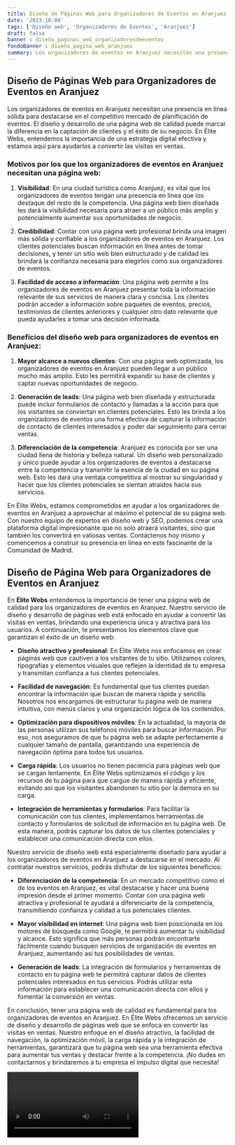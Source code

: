 ```yaml
---
title: Diseño de Páginas Web para Organizadores de Eventos en Aranjuez
date: '2023-10-04'
tags: ['Diseño web', 'Organizadores de Eventos', 'Aranjuez']
draft: false
banner : diseño_paginas_web_organizadoresdeeventos
fondoBanner : diseño_pagina_web_aranjuez
summary: Los organizadores de eventos en Aranjuez necesitan una presencia en línea sólida para destacarse en el competitivo mercado de planificación de eventos. El diseño y desarrollo de una página web de calidad puede marcar la diferencia en la captación de clientes y el éxito de su negocio. En Élite Webs, entendemos la importancia de una estrategia digital efectiva y estamos aquí para ayudarlos a convertir las visitas en ventas.
---
```


## Diseño de Páginas Web para Organizadores de Eventos en Aranjuez

Los organizadores de eventos en Aranjuez necesitan una presencia en línea sólida para destacarse en el competitivo mercado de planificación de eventos. El diseño y desarrollo de una página web de calidad puede marcar la diferencia en la captación de clientes y el éxito de su negocio. En Élite Webs, entendemos la importancia de una estrategia digital efectiva y estamos aquí para ayudarlos a convertir las visitas en ventas.

### Motivos por los que los organizadores de eventos en Aranjuez necesitan una página web:

1. **Visibilidad**: En una ciudad turística como Aranjuez, es vital que los organizadores de eventos tengan una presencia en línea que los destaque del resto de la competencia. Una página web bien diseñada les dará la visibilidad necesaria para atraer a un público más amplio y potencialmente aumentar sus oportunidades de negocio.

2. **Credibilidad**: Contar con una página web profesional brinda una imagen más sólida y confiable a los organizadores de eventos en Aranjuez. Los clientes potenciales buscan información en línea antes de tomar decisiones, y tener un sitio web bien estructurado y de calidad les brindará la confianza necesaria para elegirlos como sus organizadores de eventos.

3. **Facilidad de acceso a información**: Una página web permite a los organizadores de eventos en Aranjuez presentar toda la información relevante de sus servicios de manera clara y concisa. Los clientes podrán acceder a información sobre paquetes de eventos, precios, testimonios de clientes anteriores y cualquier otro dato relevante que pueda ayudarles a tomar una decisión informada.

### Beneficios del diseño web para organizadores de eventos en Aranjuez:

1. **Mayor alcance a nuevos clientes**: Con una página web optimizada, los organizadores de eventos en Aranjuez pueden llegar a un público mucho más amplio. Esto les permitirá expandir su base de clientes y captar nuevas oportunidades de negocio.

2. **Generación de leads**: Una página web bien diseñada y estructurada puede incluir formularios de contacto y llamadas a la acción para que los visitantes se conviertan en clientes potenciales. Esto les brinda a los organizadores de eventos una forma efectiva de capturar la información de contacto de clientes interesados y poder dar seguimiento para cerrar ventas.

3. **Diferenciación de la competencia**: Aranjuez es conocida por ser una ciudad llena de historia y belleza natural. Un diseño web personalizado y único puede ayudar a los organizadores de eventos a destacarse entre la competencia y transmitir la esencia de la ciudad en su página web. Esto les dará una ventaja competitiva al mostrar su singularidad y hacer que los clientes potenciales se sientan atraídos hacia sus servicios.

En Élite Webs, estamos comprometidos en ayudar a los organizadores de eventos en Aranjuez a aprovechar al máximo el potencial de su página web. Con nuestro equipo de expertos en diseño web y SEO, podemos crear una plataforma digital impresionante que no solo atraerá visitantes, sino que también los convertirá en valiosas ventas. Contáctenos hoy mismo y comencemos a construir su presencia en línea en este fascinante de la Comunidad de Madrid.

<GifSeo />

<Cta />

## Diseño de Página Web para Organizadores de Eventos en Aranjuez

En **Élite Webs** entendemos la importancia de tener una página web de calidad para los organizadores de eventos en Aranjuez. Nuestro servicio de diseño y desarrollo de páginas web está enfocado en ayudar a convertir las visitas en ventas, brindando una experiencia única y atractiva para los usuarios. A continuación, te presentamos los elementos clave que garantizan el éxito de un diseño web:

- **Diseño atractivo y profesional**: En Élite Webs nos enfocamos en crear páginas web que cautiven a los visitantes de tu sitio. Utilizamos colores, tipografías y elementos visuales que reflejen la identidad de tu empresa y transmitan confianza a tus clientes potenciales.

- **Facilidad de navegación**: Es fundamental que tus clientes puedan encontrar la información que buscan de manera rápida y sencilla. Nosotros nos encargamos de estructurar tu página web de manera intuitiva, con menús claros y una organización lógica de los contenidos.

- **Optimización para dispositivos móviles**: En la actualidad, la mayoría de las personas utilizan sus teléfonos móviles para buscar información. Por eso, nos aseguramos de que tu página web se adapte perfectamente a cualquier tamaño de pantalla, garantizando una experiencia de navegación óptima para todos tus usuarios.

- **Carga rápida**: Los usuarios no tienen paciencia para páginas web que se cargan lentamente. En Élite Webs optimizamos el código y los recursos de tu página para que cargue de manera rápida y eficiente, evitando así que los visitantes abandonen tu sitio por la demora en su carga.

- **Integración de herramientas y formularios**: Para facilitar la comunicación con tus clientes, implementamos herramientas de contacto y formularios de solicitud de información en tu página web. De esta manera, podrás capturar los datos de tus clientes potenciales y establecer una comunicación directa con ellos.

Nuestro servicio de diseño web está especialmente diseñado para ayudar a los organizadores de eventos en Aranjuez a destacarse en el mercado. Al contratar nuestros servicios, podrás disfrutar de los siguientes beneficios:

- **Diferenciación de la competencia**: En un mercado competitivo como el de los eventos en Aranjuez, es vital destacarse y hacer una buena impresión desde el primer momento. Contar con una página web atractiva y profesional te ayudará a diferenciarte de la competencia, transmitiendo confianza y calidad a tus potenciales clientes.

- **Mayor visibilidad en internet**: Una página web bien posicionada en los motores de búsqueda como Google, te permitirá aumentar tu visibilidad y alcance. Esto significa que más personas podrán encontrarte fácilmente cuando busquen servicios de organización de eventos en Aranjuez, aumentando así tus posibilidades de ventas.

- **Generación de leads**: La integración de formularios y herramientas de contacto en tu página web te permitirá capturar datos de clientes potenciales interesados en tus servicios. Podrás utilizar esta información para establecer una comunicación directa con ellos y fomentar la conversión en ventas.

En conclusión, tener una página web de calidad es fundamental para los organizadores de eventos en Aranjuez. En Élite Webs ofrecemos un servicio de diseño y desarrollo de páginas web que se enfoca en convertir las visitas en ventas. Nuestro enfoque en el diseño atractivo, la facilidad de navegación, la optimización móvil, la carga rápida y la integración de herramientas, garantizará que tu página web sea una herramienta efectiva para aumentar tus ventas y destacar frente a la competencia. ¡No dudes en contactarnos y brindaremos a tu empresa el impulso digital que necesita!

<Video />

<CtaBot job='Organizadores de Eventos' city='Aranjuez'/>

<Gmaps query='Aranjuez+españa+maps' />